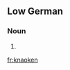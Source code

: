==Low German==

===Noun===
{{infl|nds|noun}}

# {{alternative spelling of|Knaken|lang=nds}}

[[fr:knaoken]]